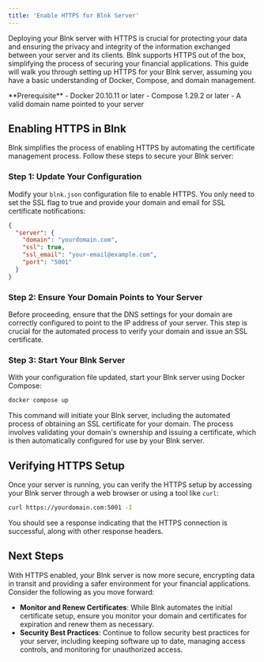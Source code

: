```yaml
---
title: 'Enable HTTPS for Blnk Server'
---
```


Deploying your Blnk server with HTTPS is crucial for protecting your data and ensuring the privacy and integrity of the information exchanged between your server and its clients. Blnk supports HTTPS out of the box, simplifying the process of securing your financial applications. This guide will walk you through setting up HTTPS for your Blnk server, assuming you have a basic understanding of Docker, Compose, and domain management.

<Info>
    **Prerequisite**
    - Docker 20.10.11 or later
    - Compose 1.29.2 or later
    - A valid domain name pointed to your server
</Info>

## Enabling HTTPS in Blnk

Blnk simplifies the process of enabling HTTPS by automating the certificate management process. Follow these steps to secure your Blnk server:

### Step 1: Update Your Configuration

Modify your `blnk.json` configuration file to enable HTTPS. You only need to set the SSL flag to true and provide your domain and email for SSL certificate notifications:

```json
{
  "server": {
    "domain": "yourdomain.com",
    "ssl": true,
    "ssl_email": "your-email@example.com",
    "port": "5001"
  }
}
```

### Step 2: Ensure Your Domain Points to Your Server

Before proceeding, ensure that the DNS settings for your domain are correctly configured to point to the IP address of your server. This step is crucial for the automated process to verify your domain and issue an SSL certificate.

### Step 3: Start Your Blnk Server

With your configuration file updated, start your Blnk server using Docker Compose:

```bash
docker compose up
```

This command will initiate your Blnk server, including the automated process of obtaining an SSL certificate for your domain. The process involves validating your domain's ownership and issuing a certificate, which is then automatically configured for use by your Blnk server.

## Verifying HTTPS Setup

Once your server is running, you can verify the HTTPS setup by accessing your Blnk server through a web browser or using a tool like `curl`:

```bash
curl https://yourdomain.com:5001 -I
```

You should see a response indicating that the HTTPS connection is successful, along with other response headers.

## Next Steps

With HTTPS enabled, your Blnk server is now more secure, encrypting data in transit and providing a safer environment for your financial applications. Consider the following as you move forward:

- **Monitor and Renew Certificates**: While Blnk automates the initial certificate setup, ensure you monitor your domain and certificates for expiration and renew them as necessary.
- **Security Best Practices**: Continue to follow security best practices for your server, including keeping software up to date, managing access controls, and monitoring for unauthorized access.

